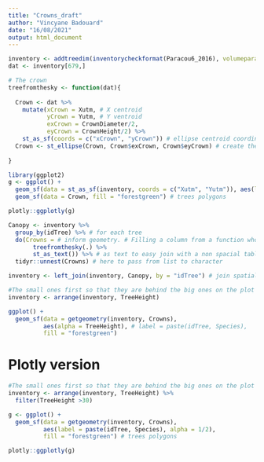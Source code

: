 ```yaml
---
title: "Crowns_draft"
author: "Vincyane Badouard"
date: "16/08/2021"
output: html_document
---
```


```r
inventory <- addtreedim(inventorycheckformat(Paracou6_2016), volumeparameters = ForestZoneVolumeParametersTable)
dat <- inventory[679,]
```


```r
# The crown
treefromthesky <- function(dat){
  
  Crown <- dat %>%
    mutate(xCrown = Xutm, # X centroid
           yCrown = Yutm, # Y ventroid
           exCrown = CrownDiameter/2,
           eyCrown = CrownHeight/2) %>%
    st_as_sf(coords = c("xCrown", "yCrown")) # ellipse centroid coordinates
  Crown <- st_ellipse(Crown, Crown$exCrown, Crown$eyCrown) # create the ellipse
  
}
```

```r
library(ggplot2)
g <- ggplot() +
  geom_sf(data = st_as_sf(inventory, coords = c("Xutm", "Yutm")), aes(label = ScientificName)) +
  geom_sf(data = Crown, fill = "forestgreen") # trees polygons

plotly::ggplotly(g)
```

```r
Canopy <- inventory %>%
  group_by(idTree) %>% # for each tree
  do(Crowns = # inform geometry. # Filling a column from a function whose input is a table
       treefromthesky(.) %>%
       st_as_text()) %>% # as text to easy join with a non spacial table
  tidyr::unnest(Crowns) # here to pass from list to character

inventory <- left_join(inventory, Canopy, by = "idTree") # join spatial filtered inventory and non spatial complete inventory
```

```r
#The small ones first so that they are behind the big ones on the plot
inventory <- arrange(inventory, TreeHeight)

ggplot() +
  geom_sf(data = getgeometry(inventory, Crowns),
          aes(alpha = TreeHeight), # label = paste(idTree, Species), 
          fill = "forestgreen")
```

# Plotly version
```r
#The small ones first so that they are behind the big ones on the plot
inventory <- arrange(inventory, TreeHeight) %>% 
  filter(TreeHeight >30)

g <- ggplot() +
  geom_sf(data = getgeometry(inventory, Crowns),
          aes(label = paste(idTree, Species), alpha = 1/2), 
          fill = "forestgreen") # trees polygons

plotly::ggplotly(g)
```

